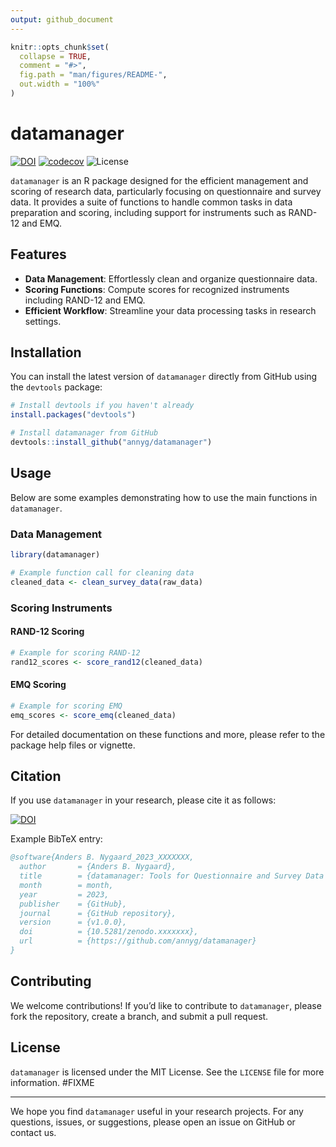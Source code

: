 ```yaml
---
output: github_document
---
```


<!-- README.md is generated from README.Rmd. Please edit that file -->

```r
knitr::opts_chunk$set(
  collapse = TRUE,
  comment = "#>",
  fig.path = "man/figures/README-",
  out.width = "100%"
)
```

# datamanager

[![DOI](https://zenodo.org/badge/DOI/10.5281/zenodo.xxxxxxx.svg)](https://doi.org/10.5281/zenodo.xxxxxxx) [![codecov](https://codecov.io/gh/annyg/datamanager/branch/main/graph/badge.svg)](https://codecov.io/gh/annyg/datamanager) ![License](https://img.shields.io/badge/license-MIT-blue.svg)

`datamanager` is an R package designed for the efficient management and scoring of research data, particularly focusing on questionnaire and survey data. It provides a suite of functions to handle common tasks in data preparation and scoring, including support for instruments such as RAND-12 and EMQ.

## Features

-   **Data Management**: Effortlessly clean and organize questionnaire data.
-   **Scoring Functions**: Compute scores for recognized instruments including RAND-12 and EMQ.
-   **Efficient Workflow**: Streamline your data processing tasks in research settings.

## Installation

You can install the latest version of `datamanager` directly from GitHub using the `devtools` package:

``` r
# Install devtools if you haven't already
install.packages("devtools")

# Install datamanager from GitHub
devtools::install_github("annyg/datamanager")
```

## Usage

Below are some examples demonstrating how to use the main functions in `datamanager`.

### Data Management

``` r
library(datamanager)

# Example function call for cleaning data
cleaned_data <- clean_survey_data(raw_data)
```

### Scoring Instruments

#### RAND-12 Scoring

``` r
# Example for scoring RAND-12
rand12_scores <- score_rand12(cleaned_data)
```

#### EMQ Scoring

``` r
# Example for scoring EMQ
emq_scores <- score_emq(cleaned_data)
```

For detailed documentation on these functions and more, please refer to the package help files or vignette.

## Citation

If you use `datamanager` in your research, please cite it as follows:

[![DOI](https://zenodo.org/badge/DOI/10.5281/zenodo.xxxxxxx.svg)](https://doi.org/10.5281/zenodo.xxxxxxx)

Example BibTeX entry:

``` bibtex
@software{Anders B. Nygaard_2023_XXXXXXX,
  author       = {Anders B. Nygaard},
  title        = {datamanager: Tools for Questionnaire and Survey Data Management},
  month        = month,
  year         = 2023,
  publisher    = {GitHub},
  journal      = {GitHub repository},
  version      = {v1.0.0},
  doi          = {10.5281/zenodo.xxxxxxx},
  url          = {https://github.com/annyg/datamanager}
}
```

## Contributing

We welcome contributions! If you’d like to contribute to `datamanager`, please fork the repository, create a branch, and submit a pull request.

## License

`datamanager` is licensed under the MIT License. See the `LICENSE` file for more information. #FIXME

------------------------------------------------------------------------

We hope you find `datamanager` useful in your research projects. For any questions, issues, or suggestions, please open an issue on GitHub or contact us.
